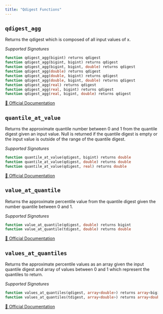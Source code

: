 ```yaml
---
title: "Qdigest Functions"
---
```


## `qdigest_agg`

Returns the qdigest which is composed of  all input values of x.

*Supported Signatures*
```sql
function qdigest_agg(bigint) returns qdigest
function qdigest_agg(bigint, bigint) returns qdigest
function qdigest_agg(bigint, bigint, double) returns qdigest
function qdigest_agg(double) returns qdigest
function qdigest_agg(double, bigint) returns qdigest
function qdigest_agg(double, bigint, double) returns qdigest
function qdigest_agg(real) returns qdigest
function qdigest_agg(real, bigint) returns qdigest
function qdigest_agg(real, bigint, double) returns qdigest
```
[🔗 Official Documentation](https://trino.io/docs/current/functions/qdigest.html#qdigest_agg)

## `quantile_at_value`

Returns the approximate quantile number between 0 and 1 from the quantile digest given an input value. Null is returned if the quantile digest is empty or the input value is outside of the range of the quantile digest.

*Supported Signatures*
```sql
function quantile_at_value(qdigest, bigint) returns double
function quantile_at_value(qdigest, double) returns double
function quantile_at_value(qdigest, real) returns double
```
[🔗 Official Documentation](https://trino.io/docs/current/functions/qdigest.html#quantile_at_value)

## `value_at_quantile`

Returns the approximate percentile value from the quantile digest given the number quantile between 0 and 1.

*Supported Signatures*
```sql
function value_at_quantile(qdigest, double) returns bigint
function value_at_quantile(tdigest, double) returns double
```
[🔗 Official Documentation](https://trino.io/docs/current/functions/qdigest.html#value_at_quantile)

## `values_at_quantiles`

Returns the approximate percentile values as an array given the input quantile digest and array of values between 0 and 1 which represent the quantiles to return.

*Supported Signatures*
```sql
function values_at_quantiles(qdigest, array<double>) returns array<bigint>
function values_at_quantiles(tdigest, array<double>) returns array<double>
```
[🔗 Official Documentation](https://trino.io/docs/current/functions/qdigest.html#values_at_quantiles)


